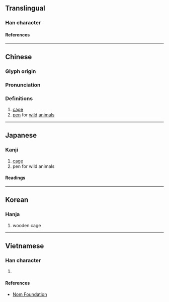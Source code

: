 {{character info/new}}
==Translingual==

===Han character===
{{Han char|rn=75|rad=木|as=05|sn=9|four=46950|canj=DWL|ids=⿰木甲}}

====References====
{{Han ref|kx=0519.100|dkj=14628|dj=0907.110|hdz=21182.030|uh=67D9}}

----

==Chinese==
{{zh-forms}}

===Glyph origin===
{{Han etym}}

===Pronunciation===
{{zh-pron
|m=xiá
|c=haap6
|mc=y
|oc=y
|ma=
|cat=n
}}

===Definitions===
{{zh-hanzi}}

# [[cage]]
# [[pen]] for [[wild]] [[animal]]s

----

==Japanese==

===Kanji===
{{ja-kanji|grade=|rs=木05}}

# [[cage]]
# pen for wild animals

====Readings====
{{ja-readings
|on=こう, ごう, おう, よう
|kun=おり
}}

----

==Korean==

===Hanja===
{{ko-hanja|합}}

# wooden cage

----

==Vietnamese==

===Han character===
{{vi-readings|rs=木05|reading=[[háp]], [[hiệp]]}}

# {{defn|lang=vi|sort=木05}}

====References====
* [http://nomfoundation.org/common/nom_details.php?codepoint=67d9 Nom Foundation]